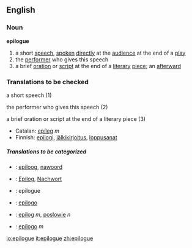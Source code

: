 ==English==
===Noun===
'''epilogue'''
# a short [[speech]], [[spoken]] [[directly]] at the [[audience]] at the end of a [[play]]
# the [[performer]] who gives this speech
# a brief [[oration]] or [[script]] at the end of a [[literary]] [[piece]]; an [[afterward]]

===Translations to be checked===
;a short speech (1)
{{top}}
{{mid}}
{{bottom}}

;the performer who gives this speech (2)
{{top}}
{{mid}}
{{bottom}}

;a brief oration or script at the end of a literary piece (3)
{{top}}
*Catalan: [[epíleg]] ''m''
*Finnish: [[epilogi]], [[jälkikirjoitus]], [[loppusanat]]
{{mid}}
{{bottom}}

=====Translations to be categorized=====
{{checktrans}}
{{top}}
*{{ttbc|Dutch}}: [[epiloog]], [[nawoord]]
*{{ttbc|German}}: [[Epilog]], [[Nachwort]]
*{{ttbc|French}}: epilogue
{{mid}}
*{{ttbc|Interlingua}}: [[epilogo]]
*{{ttbc|Polish}}: [[epilog]] ''m'', [[posłowie]] ''n''
*{{ttbc|Spanish}}: [[epílogo]] ''m''
{{bottom}}

[[io:epilogue]]
[[it:epilogue]]
[[zh:epilogue]]